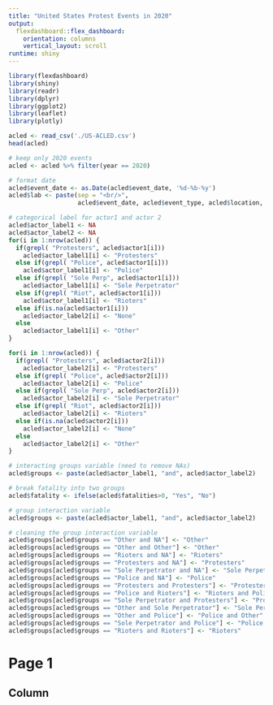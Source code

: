 ```yaml
---
title: "United States Protest Events in 2020"
output: 
  flexdashboard::flex_dashboard:
    orientation: columns
    vertical_layout: scroll
runtime: shiny
---
```


```r
library(flexdashboard)
library(shiny)
library(readr)
library(dplyr)
library(ggplot2)
library(leaflet)
library(plotly)

acled <- read_csv('./US-ACLED.csv')
head(acled)

# keep only 2020 events
acled <- acled %>% filter(year == 2020)

# format date
acled$event_date <- as.Date(acled$event_date, '%d-%b-%y')
acled$lab <- paste(sep = "<br/>",
                   acled$event_date, acled$event_type, acled$location, acled$admin1)

# categorical label for actor1 and actor 2
acled$actor_label1 <- NA
acled$actor_label2 <- NA
for(i in 1:nrow(acled)) {
  if(grepl( "Protesters", acled$actor1[i]))
    acled$actor_label1[i] <- "Protesters"
  else if(grepl( "Police", acled$actor1[i]))
    acled$actor_label1[i] <- "Police"
  else if(grepl( "Sole Perp", acled$actor1[i]))
    acled$actor_label1[i] <- "Sole Perpetrator"
  else if(grepl( "Riot", acled$actor1[i]))
    acled$actor_label1[i] <- "Rioters"
  else if(is.na(acled$actor1[i]))
    acled$actor_label2[i] <- "None"
  else
    acled$actor_label1[i] <- "Other"
}

for(i in 1:nrow(acled)) {
  if(grepl( "Protesters", acled$actor2[i]))
    acled$actor_label2[i] <- "Protesters"
  else if(grepl( "Police", acled$actor2[i]))
    acled$actor_label2[i] <- "Police"
  else if(grepl( "Sole Perp", acled$actor2[i]))
    acled$actor_label2[i] <- "Sole Perpetrator"
  else if(grepl( "Riot", acled$actor2[i]))
    acled$actor_label2[i] <- "Rioters"
  else if(is.na(acled$actor2[i]))
    acled$actor_label2[i] <- "None"
  else
    acled$actor_label2[i] <- "Other"
}

# interacting groups variable (need to remove NAs)
acled$groups <- paste(acled$actor_label1, "and", acled$actor_label2)

# break fatality into two groups
acled$fatality <- ifelse(acled$fatalities>0, "Yes", "No")

# group interaction variable
acled$groups <- paste(acled$actor_label1, "and", acled$actor_label2)

# cleaning the group interaction variable
acled$groups[acled$groups == "Other and NA"] <- "Other"
acled$groups[acled$groups == "Other and Other"] <- "Other"
acled$groups[acled$groups == "Rioters and NA"] <- "Rioters"
acled$groups[acled$groups == "Protesters and NA"] <- "Protesters"
acled$groups[acled$groups == "Sole Perpetrator and NA"] <- "Sole Perpetrator"
acled$groups[acled$groups == "Police and NA"] <- "Police"
acled$groups[acled$groups == "Protesters and Protesters"] <- "Protesters"
acled$groups[acled$groups == "Police and Rioters"] <- "Rioters and Police"
acled$groups[acled$groups == "Sole Perpetrator and Protesters"] <- "Protesters and Sole Perpetrator"
acled$groups[acled$groups == "Other and Sole Perpetrator"] <- "Sole Perpetrator and Other"
acled$groups[acled$groups == "Other and Police"] <- "Police and Other"
acled$groups[acled$groups == "Sole Perpetrator and Police"] <- "Police and Sole Perpetrator"
acled$groups[acled$groups == "Rioters and Rioters"] <- "Rioters"
```

Page 1
================================

Column {data-width=650, style="height:200pc;"}
-----------------------------------------------------------------------

### Chart A

```r
shinyApp(
  
  ui = fluidPage(
    inputPanel(
      sliderInput("slider", "Dates:",
                  min = as.Date("2020-01-01","%Y-%m-%d"), 
                  max = as.Date("2020-12-31","%Y-%m-%d"), 
                  value = c(as.Date("2020-04-01"), as.Date("2020-04-30")),
                  timeFormat = "%Y-%m-%d")
      
    ),
    
    leafletOutput("event_map")
  ),
  
  server = function(input, output) {
    output$event_map <- renderLeaflet({
      leaflet(acled %>% filter(event_date <= input$slider[2] & event_date >= input$slider[1])) %>%
  addTiles() %>%
  addCircles(lng = ~longitude, lat = ~latitude, label = ~lapply(lab, htmltools::HTML), popup = ~notes)
      
      
    })
  },
  
  options = list(height = 550)
)
```

Column {data-width=350}
-----------------------------------------------------------------------

### Chart B

```r

# drill down sub event type

ui <- shinyUI(
  fluidPage(
    titlePanel("Event Sub-Types"),
    sidebarLayout(
      sidebarPanel(
        uiOutput("eventInput")
      ),
      mainPanel(
        plotOutput("sub_eventPlot")
      )
    )
  ))

server <- shinyServer(function(input, output) {

  output$eventInput <- renderUI({
    selectInput(
      inputId = "event",
      label = "Select an Event Type:",
      choices = levels(as.factor(acled$event_type))
    )
  })

  output$sub_eventPlot <- renderPlot({
    ggplot(acled %>% filter(event_type == input$event), aes(x = sub_event_type)) + geom_bar() +
      labs(x = 'Sub Event Type',
           y = 'Count', 
           title = 'Count of Sub-Event Type')
  })
})

shinyApp(ui = ui, server = server)
```



### Chart C

```r
library(lubridate)

acled_time <- acled %>% group_by(admin1, event_date) %>% summarize(count = n())


# view by state


library(shiny)

ui <- shinyUI(
  fluidPage(
    titlePanel("State"),
    sidebarLayout(
      sidebarPanel(
        uiOutput("stateInput")
      ),
      mainPanel(
        plotOutput("statePlot")
      )
    )
  ))

server <- shinyServer(function(input, output) {

  output$stateInput <- renderUI({
    selectInput(
      inputId = "state",
      label = "Select a State:",
      choices = levels(as.factor(acled_time$admin1))
    )
  })

  output$statePlot <- renderPlot({
    ggplot(acled_time %>% filter(admin1 == input$state), aes(x = event_date, y = count)) + geom_line() +
      labs(x = 'Event Date',
           y = 'Count', 
           title = 'Total Number of Protest Events per Day, by State')
  })
})

shinyApp(ui = ui, server = server)
```


#### Key Trends
- The number of protests per day peaks earlier in Minnesota and Georgia, the location of the murders of George Floyd and Ahmaud Arbery, respectively, than most other states. 
- The overall number of protests in Washington D.C. is fewer than in most other states, but it is greatest in the fall, at the peak of the election season for the 2020 Presidential Election.



Page 2
================================


Column {data-width=650, style="height:1000pc;"}
-----------------------------------------------------------------------

### Chart A

```r
tab1 <- select(acled, groups, fatality)

death_table <- tab1 %>% 
  group_by(groups) %>%
  count(fatality)

plotType <- function(input) {
  switch(input,
         Count = "stack",
         Proportional = "fill")
}

ui <- shinyUI(
  fluidPage(
    titlePanel("Group"),
    sidebarLayout(
      sidebarPanel(
        sliderInput("min_n", label = "Minimum Number of Incidents by Group",
                  min = 0, max = 20, value = 20, step = 2),
        radioButtons("pType", "Choose plot type:",
                 list("Count", "Proportional"))
      ),
      mainPanel(
        plotOutput("incident_plot")
      )
    )
  ))
  
  
server <- shinyServer(function(input, output) {
  output$incident_plot <- renderPlot({
    ggplot(death_table %>% filter(n>input$min_n), aes(x=fatality, y=n, fill=groups))+
      geom_bar(position = plotType(input$pType), stat = "identity")+
      labs(x = "Fatality?", y = "Number of Incidents", fill = "Groups Involved")
  })
})

shinyApp(ui, server)
```

#### Key Trends
- Incidents with no fatalities vastly outnumber incidents with fatalities, as can be seen by the count figure.
- The vast majority of non-fatality incidents involve only protests, while the vast majority of incidents with a fatality involved Police officers.

Column {data-width=400, style="height:35pc;"}
-----------------------------------------------------------------------

### Chart B


```r
library(zoo)

deaths_month <- acled %>%
  filter(fatalities>0) %>% 
  # use 'as.yearmon' to create a variable identifying the unique year-month
  # combination in which each observation falls
  mutate(yearmon = as.yearmon(event_date)) %>%
  # use that variable to group the data
  group_by(yearmon) %>% 
  # count the number of observations in each of those year-month bins. if you
  # want to summarise the data some other way, use 'summarise' here instead.
  count() %>% 
  # plot the resulting series with yearmon on the x-axis and using 'geom_col'
  # instead of 'geom_hist' to preserve the temporal ordering and avoid
  # having to specify stat = "identity"
  ggplot(aes(x = yearmon, y = n)) + geom_col() +
  labs(x = "Month", y = "Number of Deaths", title = "Number of Total Deaths by Month") + 
  theme(axis.text.x = element_text(angle = 45, hjust = 1, vjust = 0.5))
ggplotly(deaths_month, tooltip = c("n"))
```

#### Key Trends
- Incidents involving a fatality peaked in the summer of 2020 with June being the month with the most fatalities.
- Incidents involving a fatality make up a small proportion of total incidents by month.

Page 3
================================


Column {data-width=650, style="height:200pc;"}
-----------------------------------------------------------------------

### Chart A

```r
shinyApp(
  
  ui = fluidPage(
    inputPanel(
      radioButtons("time", label = "Time Frame:",
                   choices = c("Before George Floyd's Death" = "Before George Floyd's Death",
                               "Week After George Floyd's Death" = "Week After George Floyd's Death",
                               "June" = "June",
                               "July" = "July",
                               "August" = "August",
                               "September" = "September",
                               "October" = "October",
                               "November" = "November",
                               "December" = "December"))
      
    ),
    
    leafletOutput("event_map")
  ),
  
  
  
  server = function(input, output) {
    
    output$event_map <- renderLeaflet({

if (input$time == "Before George Floyd's Death") {
  min_date = "2020-01-01"
  max_date = "2020-05-24"
} else if (input$time == "Week After George Floyd's Death") {
  min_date = "2020-05-25"
  max_date = "2020-05-31"
} else if (input$time == "June") {
  min_date = "2020-06-01"
  max_date = "2020-06-30"
} else if (input$time == "July") {
  min_date = "2020-07-01"
  max_date = "2020-07-31"
} else if (input$time == "August") {
  min_date = "2020-08-01"
  max_date = "2020-08-31"
} else if (input$time == "September") {
  min_date = "2020-09-01"
  max_date = "2020-09-30"
} else if (input$time == "October") {
  min_date = "2020-10-01"
  max_date = "2020-10-31"
} else if (input$time == "November") {
  min_date = "2020-11-01"
  max_date = "2020-11-30"
} else if (input$time == "December") {
  min_date = "2020-12-01"
  max_date = "2020-12-31"
}
      
      leaflet(acled %>% filter(grepl("BLM", assoc_actor_1)) %>% filter(event_date <= max_date & event_date >= min_date)) %>%
  addTiles() %>%
  addCircles(lng = ~longitude, lat = ~latitude, label = ~lapply(lab, htmltools::HTML), popup = ~notes)
      
      
    })
  },
  
  options = list(height = 850)
)
```
